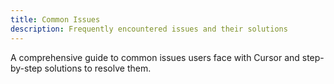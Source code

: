 ```yaml
---
title: Common Issues
description: Frequently encountered issues and their solutions
---
```


A comprehensive guide to common issues users face with Cursor and step-by-step solutions to resolve them.
